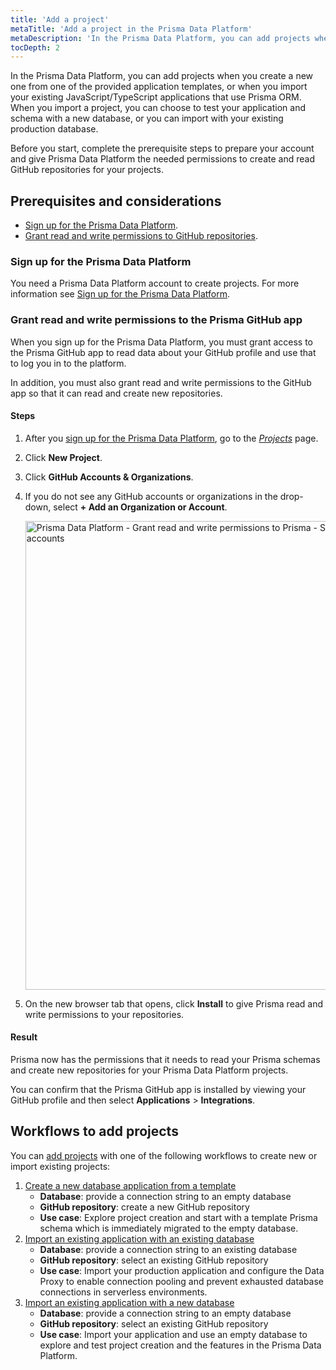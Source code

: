 ```yaml
---
title: 'Add a project'
metaTitle: 'Add a project in the Prisma Data Platform'
metaDescription: 'In the Prisma Data Platform, you can add projects when you create a new one from one of the provided application templates, or when you import your existing Node.js applications that use Prisma. When you import a project, you can choose to test your application and schema with a new database, or you can import with your existing production database.'
tocDepth: 2
---
```


<TopBlock>

In the Prisma Data Platform, you can add projects when you create a new one from one of the provided application templates, or when you import your existing JavaScript/TypeScript applications that use Prisma ORM. When you import a project, you can choose to test your application and schema with a new database, or you can import with your existing production database.

Before you start, complete the prerequisite steps to prepare your account and give Prisma Data Platform the needed permissions to create and read GitHub repositories for your projects.

</TopBlock>

## Prerequisites and considerations

* [Sign up for the Prisma Data Platform](/data-platform/account#sign-up-for-the-prisma-data-platform).
* [Grant read and write permissions to GitHub repositories](/data-platform/projects/add-project#grant-read-and-write-permissions-to-the-prisma-github-app).

### Sign up for the Prisma Data Platform

You need a Prisma Data Platform account to create projects. For more information see [Sign up for the Prisma Data Platform](/data-platform/account#sign-up-for-the-prisma-data-platform).

### Grant read and write permissions to the Prisma GitHub app

When you sign up for the Prisma Data Platform, you must grant access to the Prisma GitHub app to read data about your GitHub profile and use that to log you in to the platform.

In addition, you must also grant read and write permissions to the GitHub app so that it can read and create new repositories.

#### Steps

1. After you [sign up for the Prisma Data Platform](/data-platform/account#sign-up-for-the-prisma-data-platform), go to the [_Projects_](https://cloud.prisma.io/projects) page.
2. Click **New Project**.
2. Click **GitHub Accounts & Organizations**.
3. If you do not see any GitHub accounts or organizations in the drop-down, select **+ Add an Organization or Account**.

    <img
        src="https://res.cloudinary.com/prismaio/image/upload/v1666908557/docs/pdp/create-manage-projects/grant-repo-permissions-prisma-github-01-click-github-org-accounts_thyiti.png"
        alt="Prisma Data Platform - Grant read and write permissions to Prisma - Step 01 - Click Add organizations and accounts"
        width="750px"
    />
        
4. On the new browser tab that opens, click **Install** to give Prisma read and write permissions to your repositories.

#### Result

Prisma now has the permissions that it needs to read your Prisma schemas and create new repositories for your Prisma Data Platform projects.

You can confirm that the Prisma GitHub app is installed by viewing your GitHub profile and then select **Applications** > **Integrations**.

## Workflows to add projects

You can [add projects](/data-platform/projects/add-project) with one of the following workflows to create new or import existing projects:

1. [Create a new database application from a template](/data-platform/projects/add-project/create-new-project-from-template)
    * **Database**: provide a connection string to an empty database
    * **GitHub repository**: create a new GitHub repository
    * **Use case**: Explore project creation and start with a template Prisma schema which is immediately migrated to the empty database.
2. [Import an existing application with an existing database](/data-platform/projects/add-project/import-existing-project-existing-db)
    * **Database**: provide a connection string to an existing database
    * **GitHub repository**: select an existing GitHub repository
    * **Use case**: Import your production application and configure the Data Proxy to enable connection pooling and prevent exhausted database connections in serverless environments.
3. [Import an existing application with a new database](/data-platform/projects/add-project/import-existing-project-new-db)
    * **Database**: provide a connection string to an empty database
    * **GitHub repository**: select an existing GitHub repository
    * **Use case**: Import your application and use an empty database to explore and test project creation and the features in the Prisma Data Platform.